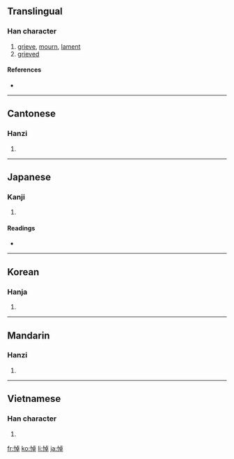 ==Translingual==

===Han character===
{{Han char|rn=61|rad=心|as=08|sn=11|four=9104<sub>6</sub>|canj=心卜日十 (PYAJ)}}

# [[grieve]], [[mourn]], [[lament]]
# [[grieved]]

====References====
* {{Han ref|kx=0389.130|dkj=10738|dj=0722.180|hdz=42314.140|uh=60BC|ud=24764|bh=B1A5|bd=45477}}

----

==Cantonese==

===Hanzi===
{{yue-hanzi|jyut=|y=dou6}}

# {{defn|Cantonese|sort=心08}}

----

==Japanese==

===Kanji===
{{ja-kanji|grade=c|rs=心08}}

# {{defn|Japanese|sort=心08}}

====Readings====
* {{ja-readings|on=[[とう]] (tō)|kun=[[いたむ]] (itamu)}}

----

==Korean==

===Hanja===
{{ko-hanja|hangeul=도|eumhun=|rv=do|mr=to|y=to}}

# {{defn|Korean|sort=心08}}

----

==Mandarin==

===Hanzi===
{{cmn-hanzi|pin=[[dào]] ([[dao4]])|wg=tao<sup>4</sup>}}

# {{defn|Mandarin|sort=心08}}

----

==Vietnamese==

===Han character===
{{vi-hantu|[[điệu]], [[xịu]]|rs=心08}}

# {{defn|Vietnamese|sort=心08}}

[[fr:悼]]
[[ko:悼]]
[[li:悼]]
[[ja:悼]]